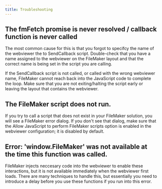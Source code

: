 ```yaml
---
title: Troubleshooting
---
```


## The fmFetch promise is never resolved / callback function is never called

The most common cause for this is that you forgot to specifcy the name of the webviewer the to SendCallback script. Double-check that you have a name assigned to the webviewer on the FileMaker layout and that the correct name is being set in the script you are calling.

If the SendCallback script is not called, or called with the wrong webviewer name, FileMaker cannot reach back into the JavaScript code to complete the loop. Make sure that you are not exiting/halting the script early or leaving the layout that contains the webviewer.

## The FileMaker script does not run.

If you try to call a script that does not exist in your FileMaker solution, you will see a FileMaker error dialog. If you don't see that dialog, make sure that the Allow JavaScript to perform FileMaker scripts option is enabled in the webviewer configuration; it is disabled by default.

## Error: 'window.FileMaker' was not available at the time this function was called.

FileMaker injects neccesary code into the webviewer to enable these interactions, but it is not available immediately when the webviewer first loads. There are many techniques to handle this, but essentially you need to introduce a delay before you use these functions if you run into this error.
